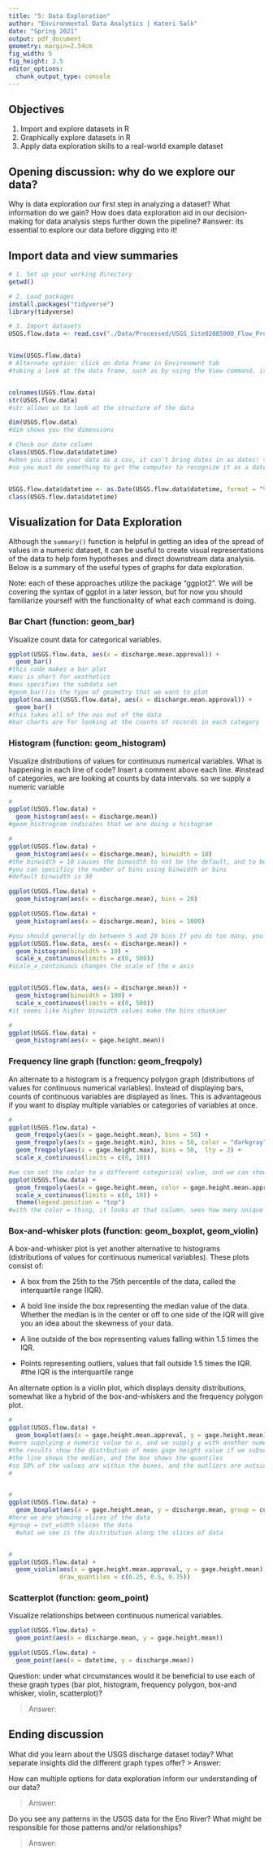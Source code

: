 ```yaml
---
title: "5: Data Exploration"
author: "Environmental Data Analytics | Kateri Salk"
date: "Spring 2021"
output: pdf_document
geometry: margin=2.54cm
fig_width: 5
fig_height: 2.5
editor_options: 
  chunk_output_type: console
---
```


## Objectives
1. Import and explore datasets in R
2. Graphically explore datasets in R
3. Apply data exploration skills to a real-world example dataset

## Opening discussion: why do we explore our data?

Why is data exploration our first step in analyzing a dataset? What information do we gain? How does data exploration aid in our decision-making for data analysis steps further down the pipeline?
#answer: its essential to explore our data before digging into it!

## Import data and view summaries

```r
# 1. Set up your working directory
getwd()

# 2. Load packages
install.packages("tidyverse")
library(tidyverse)

# 3. Import datasets
USGS.flow.data <- read.csv("./Data/Processed/USGS_Site02085000_Flow_Processed.csv")


View(USGS.flow.data)
# Alternate option: click on data frame in Environment tab
#taking a look at the data frame, such as by using the View command, is always the first thing he does


colnames(USGS.flow.data)
str(USGS.flow.data)
#str allows us to look at the structure of the data

dim(USGS.flow.data)
#dim shows you the dimensions

# Check our date column
class(USGS.flow.data$datetime)
#when you store your data as a csv, it can't bring dates in as dates! they are always brought in as characters
#so you must do something to get the computer to recognize it as a date object


USGS.flow.data$datetime <- as.Date(USGS.flow.data$datetime, format = "%Y-%m-%d") 
class(USGS.flow.data$datetime)

```


## Visualization for Data Exploration

Although the `summary()` function is helpful in getting an idea of the spread of values in a numeric dataset, it can be useful to create visual representations of the data to help form hypotheses and direct downstream data analysis. Below is a summary of the useful types of graphs for data exploration.

Note: each of these approaches utilize the package "ggplot2". We will be covering the syntax of ggplot in a later lesson, but for now you should familiarize yourself with the functionality of what each command is doing.

### Bar Chart (function: geom_bar)

Visualize count data for categorical variables. 

```r
ggplot(USGS.flow.data, aes(x = discharge.mean.approval)) +
  geom_bar()
#this code makes a bar plot
#aes is short for aesthetics
#aes specifies the subdata set
#geom_bar()is the type of geometry that we want to plot
ggplot(na.omit(USGS.flow.data), aes(x = discharge.mean.approval)) +
  geom_bar()
#this takes all of the nas out of the data
#bar charts are for looking at the counts of records in each category


```

### Histogram (function: geom_histogram)

Visualize distributions of values for continuous numerical variables. What is happening in each line of code? Insert a comment above each line.
#instead of categories, we are looking at counts by data intervals. so we supply a numeric variable

```r
#
ggplot(USGS.flow.data) +
  geom_histogram(aes(x = discharge.mean))
#geom_histrogram indicates that we are doing a histogram

#
ggplot(USGS.flow.data) +
  geom_histogram(aes(x = discharge.mean), binwidth = 10)
#the binwidth = 10 causes the binwidth to not be the default, and to be within 10 of whatever the mean is in 
#you can specificy the number of bins using binwidth or bins
#default binwidth is 30

ggplot(USGS.flow.data) +
  geom_histogram(aes(x = discharge.mean), bins = 20)

ggplot(USGS.flow.data) +
  geom_histogram(aes(x = discharge.mean), bins = 1000)

#you should generally do between 5 and 20 bins If you do too many, you may begin showing patterns that aren't reality
ggplot(USGS.flow.data, aes(x = discharge.mean)) +
  geom_histogram(binwidth = 10) + 
  scale_x_continuous(limits = c(0, 500))
#scale_x_continuous changes the scale of the x axis  


ggplot(USGS.flow.data, aes(x = discharge.mean)) +
  geom_histogram(binwidth = 100) + 
  scale_x_continuous(limits = c(0, 500))
#it seems like higher binwidth values make the bins chunkier

#
ggplot(USGS.flow.data) +
  geom_histogram(aes(x = gage.height.mean))

```
### Frequency line graph (function: geom_freqpoly)

An alternate to a histogram is a frequency polygon graph (distributions of values for continuous numerical variables). Instead of displaying bars,  counts of continuous variables are displayed as lines. This is advantageous if you want to display multiple variables or categories of variables at once.

```r
#
ggplot(USGS.flow.data) +
  geom_freqpoly(aes(x = gage.height.mean), bins = 50) +
  geom_freqpoly(aes(x = gage.height.min), bins = 50, color = "darkgray") +
  geom_freqpoly(aes(x = gage.height.max), bins = 50,  lty = 2) +
  scale_x_continuous(limits = c(0, 10))

#we can set the color to a different categorical value, and we can show two categories of data on the same plot
ggplot(USGS.flow.data) +
  geom_freqpoly(aes(x = gage.height.mean, color = gage.height.mean.approval), bins = 50) +
  scale_x_continuous(limits = c(0, 10)) +
  theme(legend.position = "top")
#with the color = thing, it looks at that column, sees how many unique values there are, and gives each unique value a color (assigned red to A records, and blue to P records)

```
### Box-and-whisker plots (function: geom_boxplot, geom_violin)

A box-and-whisker plot is yet another alternative to histograms (distributions of values for continuous numerical variables). These plots consist of: 

* A box from the 25th to the 75th percentile of the data, called the interquartile range (IQR).

* A bold line inside the box representing the median value of the data. Whether the median is in the center or off to one side of the IQR will give you an idea about the skewness of your data.

* A line outside of the box representing values falling within 1.5 times the IQR. 

* Points representing outliers, values that fall outside 1.5 times the IQR. 
#the IQR is the interquartile range

An alternate option is a violin plot, which displays density distributions, somewhat like a hybrid of the box-and-whiskers and the frequency polygon plot.

```r
#
ggplot(USGS.flow.data) +
  geom_boxplot(aes(x = gage.height.mean.approval, y = gage.height.mean))
#were supplying a numeric value to x, and we supply y with another numeric value
#the results show the distrbution of mean gage height value if we subset for the ones that have been approved
#the line shows the median, and the box shows the quantiles
#so 50% of the values are within the boxes, and the outliers are outside of the boxes
#


#
ggplot(USGS.flow.data) +
  geom_boxplot(aes(x = gage.height.mean, y = discharge.mean, group = cut_width(gage.height.mean, 1)))
#here we are showing slices of the data
#group = cut_width slices the data
  #what we see is the distribution along the slices of data


#
ggplot(USGS.flow.data) +
  geom_violin(aes(x = gage.height.mean.approval, y = gage.height.mean), 
              draw_quantiles = c(0.25, 0.5, 0.75))
```

### Scatterplot (function: geom_point)
Visualize relationships between continuous numerical variables.

```r
ggplot(USGS.flow.data) +
  geom_point(aes(x = discharge.mean, y = gage.height.mean))

ggplot(USGS.flow.data) +
  geom_point(aes(x = datetime, y = discharge.mean))
```

Question: under what circumstances would it be beneficial to use each of these graph types (bar plot, histogram, frequency polygon, box-and whisker, violin, scatterplot)?

> Answer: 

## Ending discussion

What did you learn about the USGS discharge dataset today? What separate insights did the different graph types offer?
> Answer: 


How can multiple options for data exploration inform our understanding of our data?

> Answer: 


Do you see any patterns in the USGS data for the Eno River? What might be responsible for those patterns and/or relationships?

> Answer: 


